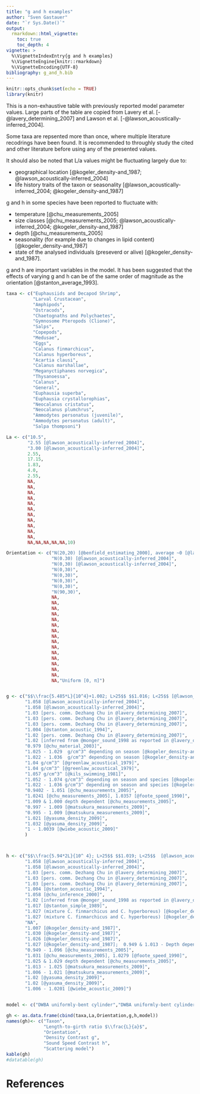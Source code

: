 ```yaml
---
title: "g and h examples"
author: "Sven Gastauer"
date: "`r Sys.Date()`"
output:
  rmarkdown::html_vignette:
    toc: true
    toc_depth: 4
vignette: >
  %\VignetteIndexEntry{g and h examples}
  %\VignetteEngine{knitr::rmarkdown}
  %\VignetteEncoding{UTF-8}
bibliography: g_and_h.bib
---
```


```r
knitr::opts_chunk$set(echo = TRUE)
library(knitr)
```


This is a non-exhaustive table with previously reported model parameter values. Large parts of the table are copied from Lavery et al. [-@lavery_determining_2007] and Lawson et al. [-@lawson_acoustically-inferred_2004].  
  
Some taxa are repsented more than once, where multiple literature recodrings have been found. It is recommended to throughly study the cited and other literature before using any of the presented values.  
  
It should also be noted that L/a values might be fluctuating largely due to:

* geographical location [@kogeler_density-and_1987; @lawson_acoustically-inferred_2004]
* life history traits of the taxon or seasonality [@lawson_acoustically-inferred_2004; @kogeler_density-and_1987] 
  
  
g and h in some species have been reported to fluctuate with:  

* temperature [@chu_measurements_2005] 
* size classes [@chu_measurements_2005; @lawson_acoustically-inferred_2004; @kogeler_density-and_1987]  
* depth [@chu_measurements_2005]   
* seasonality (for example due to changes in lipid content) [@kogeler_density-and_1987]
* state of the analysed individuals (preseverd or alive) [@kogeler_density-and_1987].
  
g and h are important variables in the model. It has been suggested that the effects of varying g and h can be of the same order of magnitude as the orientation [@stanton_average_1993].

```r
taxa <- c("Euphausiids and Decapod Shrimp",
          "Larval Crustacean",
          "Amphipods",
          "Ostracods",
          "Chaetognaths and Polychaetes",
          "Gymnosome Pteropods (Clione)",
          "Salps",
          "Copepods",
          "Medusae",
          "Eggs",
          "Calanus finmarchicus",
          "Calanus hyperboreus",
          "Acartia clausi",
          "Calanus marshallae",
          "Meganyctiphanes norvegica",
          "Thysanoessa",
          "Calanus",
          "General",
          "Euphausia superba",
          "Euphausia crystallorophias",
          "Neocalanus cristatus",
          "Neocalanus plumchrus",
          "Ammodytes personatus (juvenile)",
          "Ammodytes personatus (adult)",
          "Salpa thompsoni")

La <- c("10.5",
        "2.55 [@lawson_acoustically-inferred_2004]",
        "3.00 [@lawson_acoustically-inferred_2004]",
        2.55,
        17.15,
        1.83,
        4.0,
        2.55,
        NA,
        NA,
        NA,
        NA,
        NA,
        NA,
        NA,
        NA,
        NA,
        NA,
        NA,
        NA,NA,NA,NA,NA,10)

Orientation <- c("N(20,20) [@benfield_estimating_2000], average ~0 [@lawson_improved_2006]",
                 "N(0.30) [@lawson_acoustically-inferred_2004]",
                 "N(0,30) [@lawson_acoustically-inferred_2004]",
                 "N(0,30)",
                 "N(0,30)",
                 "N(0,30)",
                 "N(0,30)",
                 "N(90,30)",
                 NA,
                 NA,
                 NA,
                 NA,
                 NA,
                 NA,
                 NA,
                 NA,
                 NA,
                 NA,
                 NA,
                 NA,
                 NA,
                 NA,
                 NA,
                 NA,"Uniform [0, π]")


g <- c("$$\\frac{5.485*L}{10^4}+1.002; L>25$$ $$1.016; L<25$$ [@lawson_acoustically-inferred_2004]",
       "1.058 [@lawson_acoustically-inferred_2004]",
       "1.058 [@lawson_acoustically-inferred_2004]",
       "1.03 [pers. comm. Dezhang Chu in @lavery_determining_2007]",
       "1.03 [pers. comm. Dezhang Chu in @lavery_determining_2007]",
       "1.03 [pers. comm. Dezhang Chu in @lavery_determining_2007]",
       "1.004 [@stanton_acoustic_1994]",
       "1.02 [pers. comm. Dezhang Chu in @lavery_determining_2007]",
       "1.02 [inferred from @monger_sound_1998 as reported in @lavery_determining_2007]",
       "0.979 [@chu_material_2003]",
       "1.025 - 1.029  g/cm^3^ depending on season [@kogeler_density-and_1987]",
       "1.022 - 1.036  g/cm^3^ depending on season [@kogeler_density-and_1987]",
       "1.04 g/cm^3^ [@greenlaw_acoustical_1979]",
       "1.04 g/cm^3^ [@greenlaw_acoustical_1979]",
       "1.057 g/cm^3^ [@kils_swimming_1981]",
       "1.052 - 1.074 g/cm^3^ depending on season and species [@kogeler_density-and_1987]",
       "1.022 - 1.036 g/cm^3^ depending on season and species [@kogeler_density-and_1987]",
       "0.9402 - 1.051 [@chu_measurements_2005]",
       "1.0241 [@chu_measurements_2005], 1.0357 [@foote_speed_1990]",
       "1.009 & 1.000 depth dependent [@chu_measurements_2005]",
       "0.997 - 1.009 [@matsukura_measurements_2009]",
       "0.995 - 1.009 [@matsukura_measurements_2009]",
       "1.021 [@yasuma_density_2009]",
       "1.032 [@yasuma_density_2009]",
       "1 - 1.0039 [@wiebe_acoustic_2009]"
       )



h <- c("$$\\frac{5.94*2L}{10^ 4}; L>25$$ $$1.019; L<25$$  [@lawson_acoustically-inferred_2004]",
       "1.058 [@lawson_acoustically-inferred_2004]",
       "1.058 [@lawson_acoustically-inferred_2004]",
       "1.03 [pers. comm. Dezhang Chu in @lavery_determining_2007]",
       "1.03 [pers. comm. Dezhang Chu in @lavery_determining_2007]",
       "1.03 [pers. comm. Dezhang Chu in @lavery_determining_2007]",
       "1.004 [@stanton_acoustic_1994]",
       "1.058 [@chu_inference_2000]",
       "1.02 [inferred from @monger_sound_1998 as reported in @lavery_determining_2007]",
       "1.017 [@stanton_simple_1989]",
       "1.027 (mixture C. finmarchicus and C. hyperboreus) [@kogeler_density-and_1987]",
       "1.027 (mixture C. finmarchicus and C. hyperboreus) [@kogeler_density-and_1987]",
       "NA",
       "1.007 [@kogeler_density-and_1987]",
       "1.030 [@kogeler_density-and_1987]",
       "1.026 [@kogeler_density-and_1987]",
       "1.027 [@kogeler_density-and_1987];  0.949 & 1.013 - Depth dependent [@chu_measurements_2005]",
       "0.949 - 1.096 [@chu_measurements_2005]",
       "1.031 [@chu_measurements_2005], 1.0279 [@foote_speed_1990]",
       "1.025 & 1.029 depth dependent [@chu_measurements_2005]",
       "1.013 - 1.025 [@matsukura_measurements_2009]",
       "1.006 - 1.021 [@matsukura_measurements_2009]",
       "1.02 [@yasuma_density_2009]",
       "1.02 [@yasuma_density_2009]",
       "1.006 - 1.0201 [@wiebe_acoustic_2009]")


model <- c("DWBA uniformly-bent cylinder","DWBA uniformly-bent cylinder","DWBA uniformly-bent cylinder","DWBA uniformly-bent cylinder","DWBA uniformly-bent cylinder","DWBA uniformly-bent cylinder","DWBA uniformly-bent cylinder","DWBA prolate spheroid", "DWBA two prolate spheroid surfaces", "High-pass fluid sphere","NA","NA","NA","NA","NA","NA","NA",NA,NA,NA,"DWBA Deformed Cylinder","DWBA Deformed Cylinder",NA,NA,"DWBA")

gh <- as.data.frame(cbind(taxa,La,Orientation,g,h,model))
names(gh)<- c("Taxon",
              "Length-to-girth ratio $\\frac{L}{a}$",
              "Orientation",
              "Density Contrast g", 
              "Sound Speed Contrast h",
              "Scattering model")
kable(gh)
#datatable(gh)
```



# References

